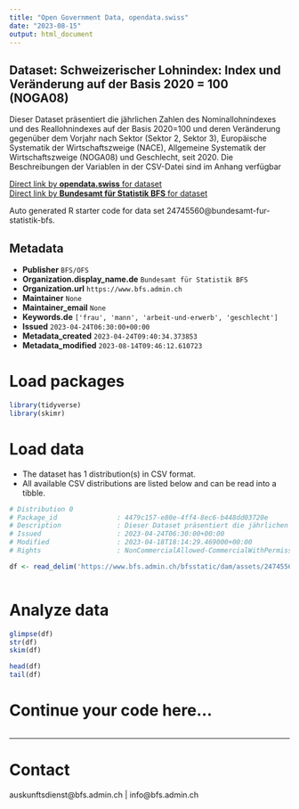 ```yaml
---
title: "Open Government Data, opendata.swiss"
date: "2023-08-15"
output: html_document
---
```


## Dataset: Schweizerischer Lohnindex: Index und Veränderung auf der Basis 2020 = 100 (NOGA08)

Dieser Dataset präsentiert die jährlichen Zahlen des Nominallohnindexes und des Reallohnindexes auf der Basis 2020=100 und deren Veränderung gegenüber dem Vorjahr nach Sektor (Sektor 2, Sektor 3), Europäische Systematik der Wirtschaftszweige (NACE), Allgemeine Systematik der Wirtschaftszweige (NOGA08) und Geschlecht, seit 2020. Die Beschreibungen der Variablen in der CSV-Datei sind im Anhang verfügbar

[Direct link by **opendata.swiss** for dataset](https://opendata.swiss/de/dataset/schweizerischer-lohnindex-index-und-veranderung-auf-der-basis-2020-100-noga081)<br>
[Direct link by **Bundesamt für Statistik BFS** for dataset](https://www.bfs.admin.ch/asset/de/ts-x-03.04.03.00.06)

Auto generated R starter code for data set 24745560@bundesamt-fur-statistik-bfs.

## Metadata

- **Publisher** `BFS/OFS`
- **Organization.display_name.de** `Bundesamt für Statistik BFS`
- **Organization.url** `https://www.bfs.admin.ch`
- **Maintainer** `None`
- **Maintainer_email** `None`
- **Keywords.de** `['frau', 'mann', 'arbeit-und-erwerb', 'geschlecht']`
- **Issued** `2023-04-24T06:30:00+00:00`
- **Metadata_created** `2023-04-24T09:40:34.373853`
- **Metadata_modified** `2023-08-14T09:46:12.610723`


# Load packages

```r

library(tidyverse)
library(skimr)

```

# Load data

-   The dataset has 1 distribution(s) in CSV format.
-   All available CSV distributions are listed below and can be read into a tibble.

```r

# Distribution 0
# Package_id               : 4479c157-e80e-4ff4-8ec6-b448dd03720e
# Description              : Dieser Dataset präsentiert die jährlichen Zahlen des Nominallohnindexes und des Reallohnindexes auf der Basis 2020=100 und deren Veränderung gegenüber dem Vorjahr nach Sektor (Sektor 2, Sektor 3), Europäische Systematik der Wirtschaftszweige (NACE), Allgemeine Systematik der Wirtschaftszweige (NOGA08) und Geschlecht, seit 2020. Die Beschreibungen der Variablen in der CSV-Datei sind im Anhang verfügbar
# Issued                   : 2023-04-24T06:30:00+00:00
# Modified                 : 2023-04-18T18:14:29.469000+00:00
# Rights                   : NonCommercialAllowed-CommercialWithPermission-ReferenceRequired

df <- read_delim('https://www.bfs.admin.ch/bfsstatic/dam/assets/24745563/master')



```

# Analyze data

```r

glimpse(df)
str(df)
skim(df)

head(df)
tail(df)

```

# Continue your code here...

```r

```

------------------------------------------------------------------------

# Contact

auskunftsdienst@bfs.admin.ch | info@bfs.admin.ch
